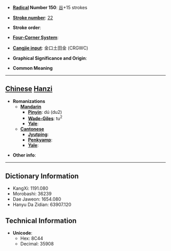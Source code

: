 * '''[[Wiktionary:Chinese radical index| Radical]] Number 150''': [[Wiktionary:Chinese radical index 谷|谷]]+15 strokes

* '''[[Wiktionary:Chinese total strokes index|Stroke number]]''': [[Wiktionary:Chinese total strokes index 22|22]]

* '''Stroke order''': 

* '''[[Wiktionary:Chinese four corner index|Four-Corner System]]''': 

* '''[[Wiktionary:Chinese Cangjie index|Cangjie input]]''': 金口土田金 (CRGWC)

* '''Graphical Significance and Origin''': 

* '''Common Meaning'''

----

== [[Chinese]] [[Hanzi]] ==

* '''Romanizations'''
** '''[[Mandarin]]'''
*** '''[[Pinyin]]''': dú (du2)
*** '''[[Wade-Giles]]''': tu<sup>2</sup>
*** '''[[Yale]]''': 
** '''[[Cantonese]]'''
*** '''[[Jyutping]]''':
*** '''[[Penkyamp]]''': 
*** '''[[Yale]]''': 

* '''Other info''': 

----

== Dictionary Information ==

* KangXi: 1191.080
* Morobashi: 36239
* Dae Jaweon: 1654.080
* Hanyu Da Zidian: 63907.120

== Technical Information ==

* '''Unicode''':
** Hex: 8C44
** Decimal: 35908